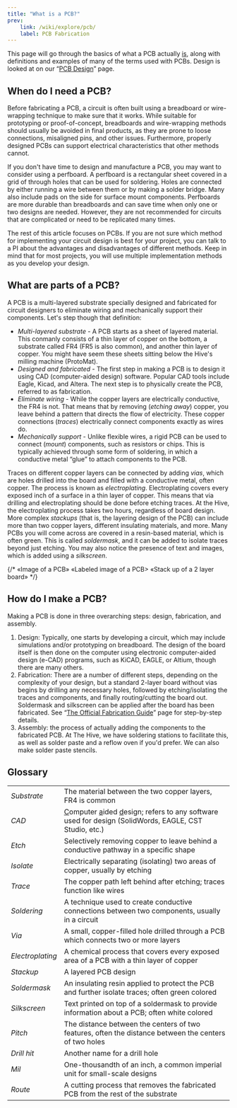 ```yaml
---
title: "What is a PCB?"
prev: 
    link: /wiki/explore/pcb/
    label: PCB Fabrication
---
```



This page will go through the basics of what a PCB actually <u>is</u>, along with definitions and examples of many of the terms used with PCBs. Design is looked at on our “[PCB Design](/wiki/guides/pcb-design/)” page. 

## When do I need a PCB?

Before fabricating a PCB, a circuit is often built using a breadboard or wire-wrapping technique to make sure that it works. While suitable for prototyping or proof-of-concept, breadboards and wire-wrapping methods should usually be avoided in final products, as they are prone to loose connections, misaligned pins, and other issues. Furthermore, properly designed PCBs can support electrical characteristics that other methods cannot.

If you don't have time to design and manufacture a PCB, you may want to consider using a perfboard. A perfboard is a rectangular sheet covered in a grid of through holes that can be used for soldering. Holes are connected by either running a wire between them or by making a solder bridge. Many also include pads on the side for surface mount components. Perfboards are more durable than breadboards and can save time when only one or two designs are needed. However, they are not recommended for circuits that are complicated or need to be replicated many times. 

The rest of this article focuses on PCBs. If you are not sure which method for implementing your circuit design is best for your project, you can talk to a PI about the advantages and disadvantages of different methods. Keep in mind that for most projects, you will use multiple implementation methods as you develop your design. 

## What are parts of a PCB?

A PCB is a multi-layered substrate specially designed and fabricated for circuit designers to eliminate wiring and mechanically support their components. Let's step though that definition: 

- *Multi-layered substrate* - A PCB starts as a sheet of layered material. This conmanly consists of a thin layer of copper on the bottom, a substrate called FR4 (FR5 is also common), and another thin layer of copper. You might have seem these sheets sitting below the Hive's milling machine (ProtoMat).
- *Designed and fabricated* - The first step in making a PCB is to design it using CAD (computer-aided design) software. Popular CAD tools include Eagle, Kicad, and Altera. The next step is to physically create the PCB, referred to as fabrication.
- *Eliminate wiring* - While the copper layers are electrically conductive, the FR4 is not. That means that by removing (*etching away*) copper, you leave behind a pattern that directs the flow of electricity. These copper connections (*traces*) electrically connect components exactly as wires do.
- *Mechanically support* - Unlike flexible wires, a rigid PCB can be used to connect (*mount*) components, such as resistors or chips. This is typically achieved through some form of soldering, in which a conductive metal “glue” to attach components to the PCB.

Traces on different copper layers can be connected by adding *vias*, which are holes drilled into the board and filled with a conductive metal, often copper. The process is known as *electroplating*. Electroplating covers every exposed inch of a surface in a thin layer of copper. This means that via drilling and electroplating should be done before etching traces. At the Hive, the electroplating process takes two hours, regardless of board design. More complex *stackups* (that is, the layering design of the PCB) can include more than two copper layers, different insulating materials, and more. Many PCBs you will come across are covered in a resin-based material, which is often green. This is called *soldermask*, and it can be added to isolate traces beyond just etching. You may also notice the presence of text and images, which is added using a *silkscreen*. 

{/* «Image of a PCB» «Labeled image of a PCB> «Stack up of a 2 layer board» */}

## How do I make a PCB?

Making a PCB is done in three overarching steps: design, fabrication, and assembly.

1. Design: Typically, one starts by developing a circuit, which may include simulations and/or prototyping on breadboard. The design of the board itself is then done on the computer using electronic computer-aided design (e-CAD) programs, such as KiCAD, EAGLE, or Altium, though there are many others.
2. Fabrication: There are a number of different steps, depending on the complexity of your design, but a standard 2-layer board without vias begins by drilling any necessary holes, followed by etching/isolating the traces and components, and finally routing/cutting the board out. Soldermask and silkscreen can be applied after the board has been fabricated. See “[The Official Fabrication Guide](/wiki/guides/pcb-fab/)” page for step-by-step details.
3. Assembly: the process of actually adding the components to the fabricated PCB. At The Hive, we have soldering stations to facilitate this, as well as solder paste and a reflow oven if you'd prefer. We can also make solder paste stencils.


## Glossary

|  |  |
|---|---|
| *Substrate* | The material between the two copper layers, FR4 is common |
| *CAD* | <u>C</u>omputer <u>a</u>ided <u>d</u>esign; refers to any software used for design (SolidWords, EAGLE, CST Studio, etc.) |
| *Etch* | Selectively removing copper to leave behind a conductive pathway in a specific shape |
| *Isolate* | Electrically separating (isolating) two areas of copper, usually by etching |
| *Trace* | The copper path left behind after etching; traces function like wires |
| *Soldering* | A technique used to create conductive connections between two components, usually in a circuit |
| *Via* | A small, copper-filled hole drilled through a PCB which connects two or more layers |
| *Electroplating* | A chemical process that covers every exposed area of a PCB with a thin layer of copper |
| *Stackup* | A layered PCB design |
| *Soldermask* | An insulating resin applied to protect the PCB and further isolate traces; often green colored |
| *Silkscreen* | Text printed on top of a soldermask to provide information about a PCB; often white colored |
| *Pitch* | The distance between the centers of two features, often the distance between the centers of two holes |
| *Drill hit* | Another name for a drill hole |
| *Mil* | One-thousandth of an inch, a common imperial unit for small-scale designs |
| *Route* | A cutting process that removes the fabricated PCB from the rest of the substrate |
